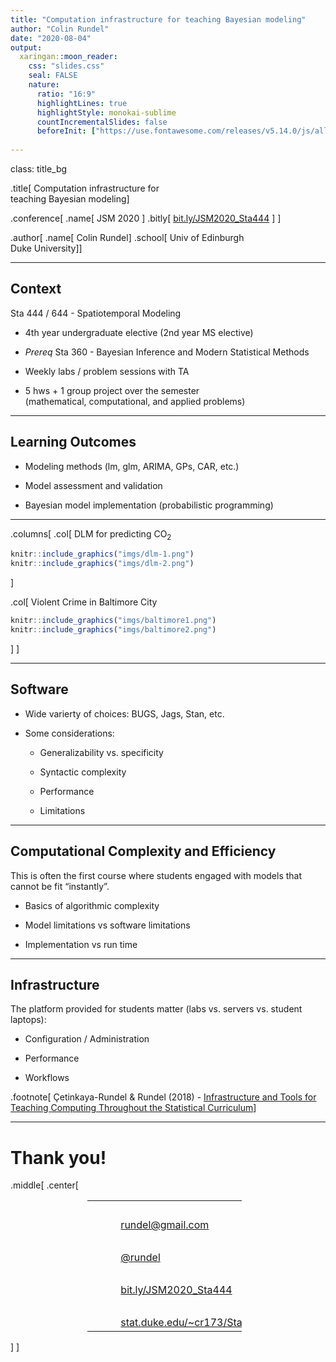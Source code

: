 ```yaml
---
title: "Computation infrastructure for teaching Bayesian modeling"
author: "Colin Rundel"
date: "2020-08-04"
output:
  xaringan::moon_reader:
    css: "slides.css"
    seal: FALSE
    nature:
      ratio: "16:9"
      highlightLines: true
      highlightStyle: monokai-sublime
      countIncrementalSlides: false
      beforeInit: ["https://use.fontawesome.com/releases/v5.14.0/js/all.js"]
      
---
```

class: title_bg

.title[
Computation infrastructure for<br/>teaching Bayesian modeling
]

.conference[
  .name[ 
    JSM 2020 
  ]
  .bitly[ 
    [bit.ly/JSM2020_Sta444](https://bit.ly/JSM2020_Sta444)
  ] 
]

.author[
.name[
Colin Rundel
]
.school[
Univ of Edinburgh<br/>
Duke University
]
]

---

## Context

Sta 444 / 644 - Spatiotemporal Modeling

* 4th year undergraduate elective (2nd year MS elective)

* *Prereq* Sta 360 - Bayesian Inference and Modern Statistical Methods

* Weekly labs / problem sessions with TA

* 5 hws + 1 group project over the semester <br/>
(mathematical, computational, and applied problems)

---

## Learning Outcomes

* Modeling methods (lm, glm, ARIMA, GPs, CAR, etc.)

* Model assessment and validation

* Bayesian model implementation (probabilistic programming)

---

.columns[
.col[
DLM for predicting $\text{CO}_2$

```r
knitr::include_graphics("imgs/dlm-1.png")
knitr::include_graphics("imgs/dlm-2.png")
```
]

.col[
Violent Crime in Baltimore City

```r
knitr::include_graphics("imgs/baltimore1.png")
knitr::include_graphics("imgs/baltimore2.png")
```
]
]


---

## Software

* Wide varierty of choices: BUGS, Jags, Stan, etc.

* Some considerations:

  * Generalizability vs. specificity
  
  * Syntactic complexity
  
  * Performance
  
  * Limitations


---

## Computational Complexity and Efficiency

This is often the first course where students engaged with models that cannot be fit "instantly".

* Basics of algorithmic complexity

* Model limitations vs software limitations

* Implementation vs run time

---

## Infrastructure

The platform provided for students matter (labs vs. servers vs. student laptops):

* Configuration / Administration

* Performance

* Workflows

.footnote[
Çetinkaya-Rundel & Rundel (2018) - [Infrastructure and Tools for Teaching Computing Throughout the Statistical Curriculum](https://amstat.tandfonline.com/doi/abs/10.1080/00031305.2017.1397549)
]

---

# Thank you!

.middle[ .center[

<div style="width: 98%">
<table class="contact" style="text-align: left; margin-left:auto; margin-right:auto; width:50%;">
<tbody>
<tr><td><br/></td><td>&nbsp;&nbsp;&nbsp;</td></tr>
<tr>
  <td style="vertical-align: middle;"> <i class="fas fa-envelope fa-fw fa-2x"></i> </td>
  <td></td>
  <td> 
    <a href="mailto:rundel@gmail.com">rundel@gmail.com</a>
  </td>
</tr>
<tr><td><br/></td></tr>
<tr>
  <td style="vertical-align: middle;"> <i class="fab fa-twitter-square fa-fw fa-2x"></i> </td>
  <td></td>
  <td> 
    <a href="https://twitter.com/rundel">@rundel</a>
  </td>
</tr>
<tr><td><br/></td></tr>
<tr>
  <td style="vertical-align: middle;"> <i class="far fa-file-powerpoint fa-fw fa-2x"></i> </td>
  <td></td>
  <td> 
      <a href="http://bit.ly/JSM2020_Sta444">bit.ly/JSM2020_Sta444</a>
  </td>
</tr>
<tr><td><br/></td></tr>
<tr>
  <td style="vertical-align: middle;"> <i class="fas fa-chalkboard-teacher fa-fw fa-2x"></i> </td>
  <td></td>
  <td> 
    <a href="http://www2.stat.duke.edu/~cr173/Sta444_Fa18/">stat.duke.edu/~cr173/Sta444_Fa18/</a>
  </td>
</tr>
</tbody>
</table>
</div>
] ]
